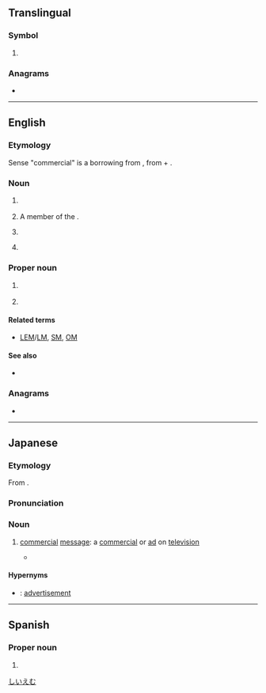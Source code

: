 {{also|cm|Cm|cM|.cm|c.m.}}
==Translingual==

===Symbol===
{{mul-symbol}}

# {{ISO 3166|1|2|Cameroon}}
#: {{syn|mul|CMR|qq1={{w|ISO 3166-1 alpha-3|alpha-3}}}}

===Anagrams===
* {{anagrams|mul|a=cm|MC}}

{{c|mul|Cameroon}}

----

==English==
{{wikipedia}}

===Etymology===
Sense "commercial" is a borrowing from {{bor|en|ja|CM||promotional video}}, from {{der|en|en|commercial}} + {{m|en|message}}.

===Noun===
{{en-noun}}

# {{lb|en|India}} {{initialism of|en|chief minister}}
#: {{cot|en|PM|t=prime minister}}
# A member of the {{w|Order of Canada}}.
# {{lb|en|Japan}} {{initialism of|en|commercial message}}
# {{lb|en|countable|chess}} {{initialism of|en|w:Candidate Master}}

===Proper noun===
{{en-proper noun|-}}

# {{lb|en|US|space science}} {{initialism of|en|{{w|Command Module}}}}
# {{initialism of|en|{{w|College of Medicine}}}}

====Related terms====
* {{sense|Command Module}} [[LEM]]/[[LM]], [[SM]], [[OM]]

====See also====
* {{sense|Command Module}} {{pedia|Command Module}}

===Anagrams===
* {{anagrams|en|a=cm|M/C|MC|Mc|Mc-|mc}}

----

==Japanese==

===Etymology===
From {{m|ja|コマーシャルメッセージ|lit=commercial message|tr=komāsharu messēji}}.

===Pronunciation===
{{ja-pron|シーエム|acc=0}}

===Noun===
{{ja-noun|シー%エム}}

# [[commercial]] [[message]]: a [[commercial]] or [[ad]] on [[television]]
#*{{quote-book|ja||
|{{lw|ja|課長島耕作|ヤング島耕作　主任編}}|
|72–73
|last=Hirokane
|first=Kenshi
|authorlink=Kenshi Hirokane
|chapter=Step 5: Five O'Clock World 1
|trans-title=Young {{w|Kosaku Shima|Shima Kōsaku}}: Manager Arc
|genre=fiction
|location=Tōkyō
|publisher=Kōdansha
|date=Apr 23 2007
|volume=1
|isbn=978-4-06-352182-5}}
#*:{{ja-usex|[[僕]][[は]][[この]][[ポスター]]は[[好き]][[です]][[ね]]　好き[[だ]][[けど]]……[[何の]]'''Ｃ%Ｍ'''[[か]][[分かる|わから]][[ない]][[ん]][[じゃない]]ですか？|^ぼく は この ポスター は すき です ね　^すき だ けど…… ^なん の '''シー%エム''' か わからない ん じゃ ない です か？|I like this poster… But we still don’t know what the '''commercial'''’s gonna be like, no?}}
#*:{{ja-usex|[[実は]]　[[そこ]][[が]][[ポイント]][[な]]んです　[[商%品]]%[[訴%求]][[を]][[あえて]][[隠す|隠し]][[て]]初%芝%[[AV|Ａ%Ｖ]]%[[機%器]][[の]][[イメージ]][[だけ]]を[[出す|出し]][[たい]]んです|^じつ は　そこ が ポイント な ん です　^しょう%ひん% そ%きゅう を あえて かくして ^はつ%しば %エー%ブイ% き%き の イメージ だけ を だしたい ん です|That’s the point, actually. We want to keep the product’s appeal secret and just put out an image of Hatsushiba AV equipment.}}
#*:{{ja-usex|^[[なるほど]]|I see}}

====Hypernyms====
* {{ja-r|広%告|こう%こく}}: [[advertisement]]

[[Category:ja:Advertising|しいえむ]]

----

==Spanish==

===Proper noun===
{{head|es|proper noun|g=?}}

# {{abbreviation of|es|Campeche}}